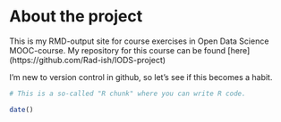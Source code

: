 
# About the project

This is my RMD-output site for course exercises in Open Data Science MOOC-course. My repository for this course can be found [here] (https://github.com/Rad-ish/IODS-project)

I'm new to version control in github, so let's see if this becomes a habit. 


```r
# This is a so-called "R chunk" where you can write R code.

date()

```


